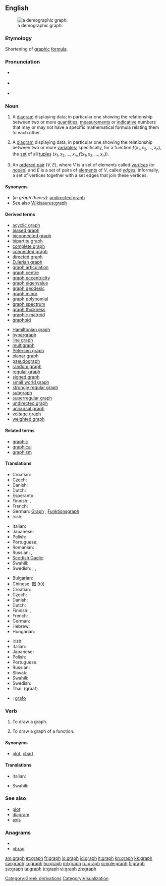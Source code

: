 {{also|Graph|-graph}}
==English==
{{wikipedia}}
[[File:Demography graphic of Pichilemu.png|thumb|a demographic graph.]]

===Etymology===
Shortening of [[graphic]] [[formula]].

===Pronunciation===
* {{a|UK}} {{IPA|/ɡɹɑːf/}}
* {{a|US}} {{IPA|/ɡɹæf/}}
* {{rhymes|ɑːf}}

===Noun===
{{en-noun}}

# A [[diagram]] displaying data; in particular one showing the relationship between two or more [[quantity|quantities]], [[measurement]]s or [[indicative]] numbers that may or may not have a specific mathematical formula relating them to each other.
# {{mathematics}} A [[diagram]] displaying data, in particular one showing the relationship between two or more [[variable]]s; specifically, for a function <math>f(x_1, x_2, \ldots, x_n)</math>, the [[set]] of all [[tuple]]s <math>(x_1, x_2, \ldots, x_n, f(x_1, x_2, \ldots, x_n))</math>.
# {{graphtheory}} An [[ordered pair]] <math>(V,E)</math>, where <math>V</math> is a set of elements called ''[[vertex|vertices]]'' (or ''[[node]]s'') and <math>E</math> is a set of pairs of [[element]]s of <math>V</math>, called ''[[edge]]s''; informally, a set of vertices together with a set edges that join these vertices.

====Synonyms====
* (''in graph theory''): [[undirected graph]]
* See also [[Wikisaurus:graph]]

====Derived terms====
{{rel-top|Derived terms}}
* [[acyclic graph]]
* [[biased graph]]
* [[biconnected graph]]
* [[bipartite graph]]
* [[complete graph]]
* [[connected graph]]
* [[directed graph]]
* [[Eulerian graph]]
* [[graph articulation]]
* [[graph centre]]
* [[graph eccentricity]]
* [[graph eigenvalue]]
* [[graph geodesic]]
* [[graph minor]]
* [[graph polynomial]]
* [[graph spectrum]]
* [[graph thickness]]
* [[graphic matroid]]
* [[graphoid]]
{{rel-mid}}
* [[Hamiltonian graph]]
* [[hypergraph]]
* [[line graph]]
* [[multigraph]]
* [[Petersen graph]]
* [[planar graph]]
* [[pseudograph]]
* [[random graph]]
* [[regular graph]]
* [[signed graph]]
* [[small world graph]]
* [[strongly regular graph]]
* [[subgraph]]
* [[superregular graph]]
* [[undirected graph]]
* [[unicursal graph]]
* [[voltage graph]]
* [[weighted graph]]
{{rel-bottom}}

====Related terms====
* [[graphic]]
* [[graphical]]
* [[graphism]]

====Translations====
{{trans-top|mathematical diagram}}
* Croatian: {{t-|hr|graf|m}}
* Czech: {{t-|cs|graf|m}}
* Danish: {{t-|da|graf|c}}
* Dutch: {{t+|nl|grafiek}}
* Esperanto: {{t-|eo|grafeo|xs=Esperanto}}
* Finnish: {{t-|fi|diagrammi}}, {{t-|fi|kaaviokuva}}
* French: {{t+|fr|graphique|m}}
* German: [[Graph]] {{m}}, [[Funktionsgraph]] {{m}}
* Irish: {{t-|ga|graf|m|xs=Irish}}
{{trans-mid}}
* Italian: {{t+|it|grafico|m}}
* Japanese: {{t-|ja|グラフ|tr=gurafu}}
* Polish: {{t|pl|wykres|m}}
* Portuguese: {{t+|pt|gráfico|m}}
* Romanian: {{t+|ro|grafic|m}}
* Russian: {{t+|ru|график|m|tr=gráfik}}, {{t+|ru|диаграмма|f|tr=diagrámma}}
* [[Scottish Gaelic]]: {{t-|gd|graf|m|xs=Scottish Gaelic}}
* Swahili: {{t+|sw|jedwali|xs=Swahili}}
* Swedish: {{t+|sv|diagram|n}}, {{t+|sv|graf|c}}, {{t+|sv|kurva|c}}
{{trans-bottom}}

{{trans-top|an ordered pair in graph theory}}
* Bulgarian: {{t-|bg|граф|m}}
* Chinese: [[图]] (tú)
* Croatian: {{t-|hr|graf|m}}
* Czech: {{t-|cs|graf|m}}
* Danish: {{t-|da|graf|c}}
* Dutch: {{t+|nl|graaf}}
* Finnish: {{t+|fi|graafi}}, {{t+|fi|verkko}}
* French: {{t+|fr|graphe|m}}
* German: {{t+|de|Graph|m}}
* Hebrew: {{t|he|גרף|m|tr=gráf}}
* Hungarian: {{t+|hu|gráf}}
{{trans-mid}}
* Irish: {{t-|ga|graf|m|xs=Irish}}
* Italian: {{t+|it|grafo|m}}
* Japanese: {{t-|ja|グラフ|tr=gurafu}}
* Polish: {{t+|pl|graf}}
* Portuguese: {{t+|pt|grafo|m}}
* Russian: {{t+|ru|граф|m|tr=graf}}
* Slovak: {{t-|sk|graf|m}}
* Swahili: {{t+|sw|jedwali|xs=Swahili}}
* Swedish: {{t+|sv|graf|c}}
* Thai: {{Thai|[[กราฟ]]}} (gràaf)
{{trans-bottom}}

<!--Remove this section once all of the translations below have been moved into the tables above.-->
{{checktrans-top}}
* {{ttbc|Spanish}}: [[grafo]] {{m}}
{{trans-bottom}}

===Verb===
{{en-verb}}

# {{transitive}} To draw a graph.
# {{transitive|mathematics}} To draw a graph of a function.

====Synonyms====
* {{sense|draw a graph of}} [[plot]], [[chart]]

====Translations====
{{trans-top|draw a graph of}}
* Italian: {{t-|it|graficare}}
{{trans-mid}}
* Swahili: {{t+|sw|jedwali|xs=Swahili}}
{{trans-bottom}}

===See also===
* [[plot]]
* [[diagram]]
* [[axis]]

===Anagrams===
* {{alphagram|aghpr}}
* [[phrag#English|phrag]]

[[Category:Greek derivations]]
[[Category:Visualization]]

[[am:graph]]
[[et:graph]]
[[fr:graph]]
[[io:graph]]
[[id:graph]]
[[it:graph]]
[[kn:graph]]
[[kk:graph]]
[[sw:graph]]
[[lo:graph]]
[[hu:graph]]
[[ml:graph]]
[[ru:graph]]
[[simple:graph]]
[[fi:graph]]
[[sv:graph]]
[[ta:graph]]
[[tr:graph]]
[[vi:graph]]
[[zh:graph]]